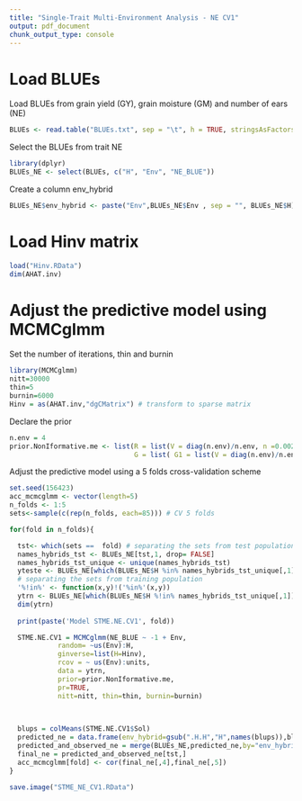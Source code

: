 ---
title: "Single-Trait Multi-Environment Analysis - NE CV1"
output: pdf_document
chunk_output_type: console
---
# Load BLUEs


Load BLUEs from grain yield (GY), grain moisture (GM) and number of ears (NE)

```{r eval=FALSE, message=FALSE}
BLUEs <- read.table("BLUEs.txt", sep = "\t", h = TRUE, stringsAsFactors = F)
```

Select the BLUEs from trait NE 

```{r eval=FALSE, message=FALSE}
library(dplyr)
BLUEs_NE <- select(BLUEs, c("H", "Env", "NE_BLUE"))
```

Create a column env_hybrid

```{r eval=FALSE, message=FALSE}
BLUEs_NE$env_hybrid <- paste("Env",BLUEs_NE$Env , sep = "", BLUEs_NE$H)
```

# Load Hinv matrix

```{r eval=FALSE, message=FALSE}
load("Hinv.RData")
dim(AHAT.inv)
```


# Adjust the predictive model using MCMCglmm


Set the number of iterations, thin and burnin

```{r eval=FALSE, message=FALSE}
library(MCMCglmm)
nitt=30000
thin=5
burnin=6000
Hinv = as(AHAT.inv,"dgCMatrix") # transform to sparse matrix
```

Declare the prior

```{r eval=FALSE, message=FALSE}
n.env = 4
prior.NonIformative.me <- list(R = list(V = diag(n.env)/n.env, n =0.002),
                               G = list( G1 = list(V = diag(n.env)/n.env, n = 0.002)))
```


Adjust the predictive model using a 5 folds cross-validation scheme

```{r, eval=FALSE, message=FALSE}
set.seed(156423) 
acc_mcmcglmm <- vector(length=5)
n_folds <- 1:5
sets<-sample(c(rep(n_folds, each=85))) # CV 5 folds

for(fold in n_folds){

  tst<- which(sets ==  fold) # separating the sets from test population
  names_hybrids_tst <- BLUEs_NE[tst,1, drop= FALSE]
  names_hybrids_tst_unique <- unique(names_hybrids_tst)
  yteste <- BLUEs_NE[which(BLUEs_NE$H %in% names_hybrids_tst_unique[,1]),]
  # separating the sets from training population
  '%!in%' <- function(x,y)!('%in%'(x,y))
  ytrn <- BLUEs_NE[which(BLUEs_NE$H %!in% names_hybrids_tst_unique[,1]),]
  dim(ytrn) 
 
  print(paste('Model STME.NE.CV1', fold))

  STME.NE.CV1 = MCMCglmm(NE_BLUE ~ -1 + Env,
            random= ~us(Env):H,
            ginverse=list(H=Hinv),
            rcov = ~ us(Env):units,
            data = ytrn, 
            prior=prior.NonIformative.me,
            pr=TRUE,
            nitt=nitt, thin=thin, burnin=burnin)
  
   

  blups = colMeans(STME.NE.CV1$Sol)
  predicted_ne = data.frame(env_hybrid=gsub(".H.H","H",names(blups)),blups)
  predicted_and_observed_ne = merge(BLUEs_NE,predicted_ne,by="env_hybrid")
  final_ne = predicted_and_observed_ne[tst,]
  acc_mcmcglmm[fold] <- cor(final_ne[,4],final_ne[,5])
}  

save.image("STME_NE_CV1.RData")  
```



